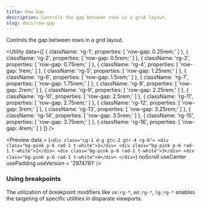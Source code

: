 ```yaml
---
title: Row Gap
description: Controls the gap between rows in a grid layout.
slug: docs/row-gap
---
```


Controls the gap between rows in a grid layout.

<Utility
  data={[
    {
      className: 'rg-1',
      properties: [
        'row-gap: 0.25rem;'
      ]
    },
    {
      className: 'rg-2',
      properties: [
        'row-gap: 0.5rem;'
      ]
    },
    {
      className: 'rg-3',
      properties: [
        'row-gap: 0.75rem;'
      ]
    },
    {
      className: 'rg-4',
      properties: [
        'row-gap: 1rem;'
      ]
    },
    {
      className: 'rg-5',
      properties: [
        'row-gap: 1.25rem;'
      ]
    },
    {
      className: 'rg-6',
      properties: [
        'row-gap: 1.5rem;'
      ]
    },
    {
      className: 'rg-7',
      properties: [
        'row-gap: 1.75rem;'
      ]
    },
    {
      className: 'rg-8',
      properties: [
        'row-gap: 2rem;'
      ]
    },
    {
      className: 'rg-9',
      properties: [
        'row-gap: 2.25rem;'
      ]
    },
    {
      className: 'rg-10',
      properties: [
        'row-gap: 2.5rem;'
      ]
    },
    {
      className: 'rg-11',
      properties: [
        'row-gap: 2.75rem;'
      ]
    },
    {
      className: 'rg-12',
      properties: [
        'row-gap: 3rem;'
      ]
    },
    {
      className: 'rg-13',
      properties: [
        'row-gap: 3.25rem;'
      ]
    },
    {
      className: 'rg-14',
      properties: [
        'row-gap: 3.5rem;'
      ]
    },
    {
      className: 'rg-15',
      properties: [
        'row-gap: 3.75rem;'
      ]
    },
    {
      className: 'rg-16',
      properties: [
        'row-gap: 4rem;'
      ]
    }
  ]}
/>

<Preview
  data = {`<div class="cg-1 d-g gtc-2 gtr-4 rg-6">
      <div class="bg-pink p-6 rad-1 t-white">1</div>
      <div class="bg-pink p-6 rad-1 t-white">2</div>
      <div class="bg-pink p-6 rad-1 t-white">3</div>
      <div class="bg-pink p-6 rad-1 t-white">4</div>
    </div>`}
  noScroll
  useCenter
  usePadding
  useVersion = '2974781'
/>

### Using breakpoints

The utilization of breakpoint modifiers like `sm:rg-*`, `md:rg-*`, `lg:rg-*` enables the targeting of specific utilities in disparate viewports.